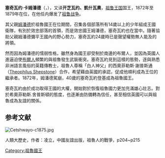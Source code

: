 {{unreferenced|time=2013-8-29}}
{{Infobox royalty
| name        = 塞奇瓦约·卡姆潘德<br>Cetshwayo kaMpande
| image       = Cetshwayo ka Mpande, cropped.jpg
| image_size  = 220px
| alt         = Cetshwayo kaMpande the king
| caption     = Photograph of Cetshwayo by [[Alexander_Bassano|Alexander Bassano]] in [[Old_Bond_Street|Old Bond Street]], London
| birth_date  = 约1826年
| birth_place = [[祖鲁王国|祖鲁王国]][[埃绍韦|埃绍韦]]
| death_date  =  {{death year and age|1884|1826}}2月8日
| death_place = [[祖鲁王国|祖鲁王国]][[埃绍韦|埃绍韦]]
| other_names = Cetawayo, Cetewayo, Cetywajo and Ketchwayo
| title       =  [[祖鲁王国|祖鲁王国]]国王
| predecessor  = [[姆潘德|姆潘德]]
| successor   = [[迪尼祖魯·卡塞奇瓦約|迪尼祖魯]]
| spouse      = 
| children    = [[迪尼祖魯·卡塞奇瓦約|迪尼祖魯]]
| parents     = [[姆潘德|姆潘德]]和 [[Ngqumbazi|Ngqumbazi]]
| relatives   = [[Shaka|Shaka]] (uncle)<br />[[Mbuyazi|Mbuyazi]] and [[Umtonga|Umtonga]] (brothers)
}}
'''塞奇瓦约·卡姆潘德'''（{{lang-zu|Cetshwayo kaMpande}}，{{bd||约1826年|1884年|2月8日|C}}），又译'''开芝瓦约、凱什瓦奧'''，[[祖鲁王国|祖鲁王国]]国王，1872年至1879年在位，在他任内爆发了[[祖鲁战争|祖鲁战争]]。

其父親[[姆潘德|姆潘德]]於祖魯國王在位期間，召集各個部落所有14歲以上的少年組成王國衛隊，有別於效忠部落的首領，而是效忠國王姆潘德，塞奇瓦約也在當中。隨著協助父親姆潘德彌平王國內的野心勢力，塞奇瓦約24歲時已是聲望權勢無人能及的將領。

然而因為姆潘德的懦弱性格，雖然身為國王卻受制於南邊的布爾人，並因為英國人進逼迫使[[布尔人|布爾人]]頻繁的與祖魯發生武裝衝突。塞奇瓦約見到這樣的態勢，逐與熟悉非洲語言風俗的英籍傳教士，祖魯人尊稱「白人神父」的西奧菲勒斯·謝普斯通 （[[Theophilus_Shepstone|Theophilus Shepstone]]）合作，希望藉由英國的承認，促成他順利成為王位的繼承者。1872年，姆潘德駕崩，40歲的塞奇瓦約登基成為祖魯國王。

塞奇瓦約由於成功取得王國的大權，開始對於恢復祖魯國力更加充滿雄心壯志。對於希奧菲勒斯.舍普斯頓的態度，也逐漸由防備轉為信任，甚至相信英國可以與祖魯成為友誼的關係。

== 参考文献 ==
{{reflist}}
[[File:Cetshwayo-c1875.jpg|thumb]]
{{start box}}
{{s-before|父：[[姆潘德|姆潘德]]}}
{{s-title|[[祖鲁国王列表|祖鲁國王]]|1872-1879<br />1883-1884}}
{{s-after|子：[[迪尼祖魯·卡塞奇瓦約|迪尼祖魯]]}}
{{end box}}

{{Authority control}}人類大歷史，作者：凌立，中國友誼出版，祖魯人的戰爭，p204~p215{{君王小作品}}
{{Africa-bio-stub}}
{{DEFAULTSORT: Cetshwayo kaMpande}}
[[Category:祖魯國王|Category:祖魯國王]]